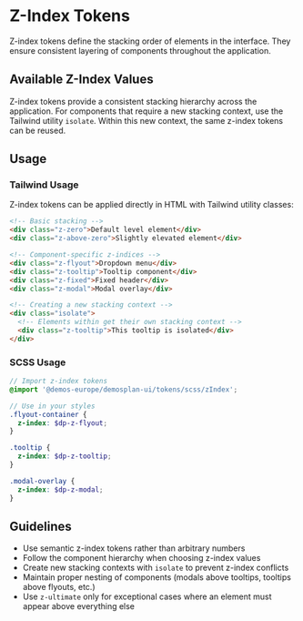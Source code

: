 
<Meta title="Design Tokens/Z-Index"/>

# Z-Index Tokens

Z-index tokens define the stacking order of elements in the interface.
They ensure consistent layering of components throughout the application.

## Available Z-Index Values

<Table
  headers={['Description', 'Tailwind Class', 'SCSS Variable', 'Use Case']}
  rows={[
    ["Below default", "z-below-zero", "$dp-z-below-zero", "Elements that should appear behind unstacked elements"],
    ["Default", "z-zero", "$dp-z-zero", "Default stacking layer"],
    ["Above default", "z-above-zero", "$dp-z-above-zero", "Elements above default but below other UI components"],
    ["Tooltips", "z-tooltip", "$dp-z-tooltip", "Tooltip components"],
    ["Flyouts", "z-flyout", "$dp-z-flyout", "Flyout menus, dropdowns"],
    ["Fixed elements", "z-fixed", "$dp-z-fixed", "Fixed, sticky, and fullscreen elements"],
    ["Modals", "z-modal", "$dp-z-modal", "Modal dialogs and overlays"],
    ["Ultimate", "z-ultimate", "$dp-z-ultimate", "Elements that must appear above everything else"]
  ]}
/>

Z-index tokens provide a consistent stacking hierarchy across the application.
For components that require a new stacking context, use the Tailwind utility `isolate`.
Within this new context, the same z-index tokens can be reused.

## Usage

### Tailwind Usage

Z-index tokens can be applied directly in HTML with Tailwind utility classes:

```html
<!-- Basic stacking -->
<div class="z-zero">Default level element</div>
<div class="z-above-zero">Slightly elevated element</div>

<!-- Component-specific z-indices -->
<div class="z-flyout">Dropdown menu</div>
<div class="z-tooltip">Tooltip component</div>
<div class="z-fixed">Fixed header</div>
<div class="z-modal">Modal overlay</div>

<!-- Creating a new stacking context -->
<div class="isolate">
  <!-- Elements within get their own stacking context -->
  <div class="z-tooltip">This tooltip is isolated</div>
</div>
```

### SCSS Usage

```scss
// Import z-index tokens
@import '@demos-europe/demosplan-ui/tokens/scss/zIndex';

// Use in your styles
.flyout-container {
  z-index: $dp-z-flyout;
}

.tooltip {
  z-index: $dp-z-tooltip;
}

.modal-overlay {
  z-index: $dp-z-modal;
}
```

## Guidelines

- Use semantic z-index tokens rather than arbitrary numbers
- Follow the component hierarchy when choosing z-index values
- Create new stacking contexts with `isolate` to prevent z-index conflicts
- Maintain proper nesting of components (modals above tooltips, tooltips above flyouts, etc.)
- Use `z-ultimate` only for exceptional cases where an element must appear above everything else

